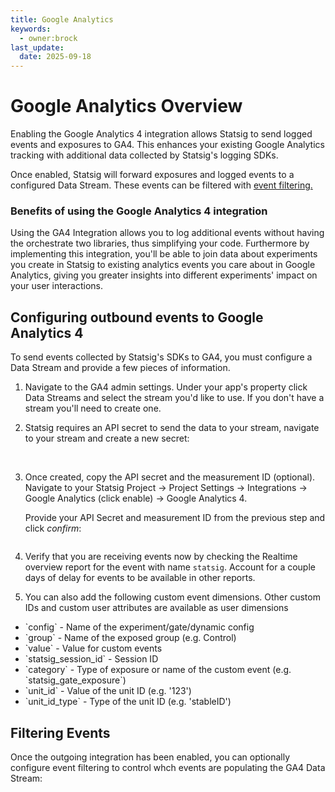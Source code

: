 ```yaml
---
title: Google Analytics
keywords:
  - owner:brock
last_update:
  date: 2025-09-18
---
```

# Google Analytics Overview
Enabling the Google Analytics 4 integration allows Statsig to send logged events and exposures to GA4. This enhances your existing Google Analytics tracking with additional data collected by Statsig's logging SDKs.

Once enabled, Statsig will forward exposures and logged events to a configured Data Stream. These events can be filtered with [event filtering.](/integrations/data-connectors/google-analytics#filtering-events)

### Benefits of using the Google Analytics 4 integration
Using the GA4 Integration allows you to log additional events without having the orchestrate two libraries, thus simplifying your code. Furthermore by implementing this integration, you'll be able to join data about experiments you create in Statsig to existing analytics events you care about in Google Analytics, giving you greater insights into different experiments' impact on your user interactions.

## Configuring outbound events to Google Analytics 4
To send events collected by Statsig's SDKs to GA4, you must configure a Data Stream and provide a few pieces of information.

1. Navigate to the GA4 admin settings. Under your app's property click Data Streams and select the stream you'd like to use. If you don't have a stream you'll need to create one.
2. Statsig requires an API secret to send the data to your stream, navigate to your stream and create a new secret:
    <Frame>
      <img src="https://user-images.githubusercontent.com/125311112/263364181-a672aec0-15c1-4030-a4c8-2e2a58083d7e.png" alt="" />
    </Frame>
    <Frame>
      <img src="https://user-images.githubusercontent.com/125311112/263364616-65a054d6-c0b7-48ba-84ee-cbdb7f5eaa9a.png" alt="" />
    </Frame>
    <Frame>
      <img src="https://user-images.githubusercontent.com/125311112/263364730-b419ac78-01cb-453c-8cd3-c0b5f7a3cb6a.png" alt="" />
    </Frame>
    <Frame>
      <img src="https://user-images.githubusercontent.com/125311112/263364942-1fb5da05-dbfc-4362-86f8-8d77bdd23cd4.png" alt="" />
    </Frame>

3. Once created, copy the API secret and the measurement ID (optional). Navigate to your Statsig Project -> Project Settings -> Integrations -> Google Analytics (click enable) -> Google Analytics 4.

    Provide your API Secret and measurement ID from the previous step and click *confirm*:
    <Frame>
      <img src="https://user-images.githubusercontent.com/125311112/263366565-c9f97636-8bd3-428f-b2ee-e542776b50ab.png" alt="" />
    </Frame>

4. Verify that you are receiving events now by checking the Realtime overview report for the event with name `statsig`. Account for a couple days of delay for events to be available in other reports.

5. You can also add the following custom event dimensions. Other custom IDs and custom user attributes are available as user dimensions
<ul>
    <li>`config` - Name of the experiment/gate/dynamic config</li>
    <li>`group` - Name of the exposed group (e.g. Control)</li>
    <li>`value` - Value for custom events</li>
    <li>`statsig_session_id` - Session ID</li>
    <li>`category` - Type of exposure or name of the custom event (e.g. `statsig_gate_exposure`)</li>
    <li>`unit_id` - Value of the unit ID (e.g. '123')</li>
    <li>`unit_id_type` - Type of the unit ID (e.g. 'stableID')</li>
</ul>

## Filtering Events 
Once the outgoing integration has been enabled, you can optionally configure event filtering to control whch events are populating the GA4 Data Stream:

<Frame>
  <img src="https://user-images.githubusercontent.com/125311112/264458718-69f0d248-7df3-4360-bdb4-dcffb1503e3c.png" alt="" />
</Frame>
